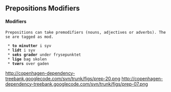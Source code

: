 ==  Prepositions Modifiers ==

==== Modifiers ====

 Prepositions can take premodifiers (nouns, adjectives or adverbs). These are tagged as mod.

  * '''to minutter''' i syv
  * '''lidt''' i syv
  * '''seks grader''' under frysepunktet
  * '''lige''' bag skolen
  * '''tværs''' over gaden

http://copenhagen-dependency-treebank.googlecode.com/svn/trunk/figs/prep-20.png http://copenhagen-dependency-treebank.googlecode.com/svn/trunk/figs/prep-07.png
